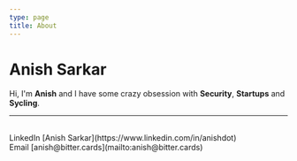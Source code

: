```yaml
---
type: page
title: About
---
```


# Anish Sarkar

Hi, I'm **Anish** and I have some crazy obsession with **Security**, **Startups** and **Sycling**. 



---

<div>
  <br />
  LinkedIn [Anish Sarkar](https://www.linkedin.com/in/anishdot)
  <br />
  Email [anish@bitter.cards](mailto:anish@bitter.cards)
</div>
